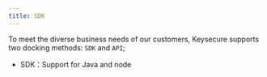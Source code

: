 ---
title: SDK
---

To meet the diverse business needs of our customers, Keysecure supports two docking methods: `SDK` and `API`;

- SDK：Support for Java and node

<CardGroup cols={2}>
  <Card title="Java" icon="java" color="#c64b36" href="https://github.com/HiCoinCom/java-wapi-sdk"></Card>
  <Card title="Node" icon="node" color="#80bd00" href="https://github.com/HiCoinCom/js-wapi-sdk"></Card>
</CardGroup>